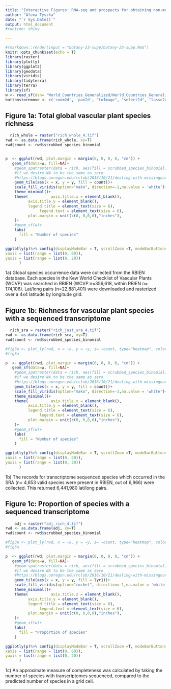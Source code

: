 ```yaml
---
title: "Interactive Figures: RNA-seq and prospects for obtaining non-model plant transcriptomes"
author: "Alexa Tyszka"
date: "`r Sys.Date()`"
output: html_document
#runtime: shiny

---
```


```r
#rmarkdown::render(input = "botany-23-supp/botany-23-supp.Rmd")
knitr::opts_chunk$set(echo = T)
library(raster)
library(plotly)
library(ggplot2)
library(geodata)
library(viridis)
library(tidyterra)
library(terra)
library(sf)
w <- read_sf(dsn= "World_Countries_Generalized/World_Countries_Generalized.shp")
buttonstoremove <- c('zoom2d', 'pan2d', "toImage", "select2d", "lasso2d", "autoScale2d", "hoverClosestCartesian", "hoverCompareCartesian")
```


## Figure 1a: Total global vascular plant species richness



```r

  rich_whole = raster("rich_whole_4.tif")
rwd <- as.data.frame(rich_whole, xy=T)
rwd$count <- rwd$scrubbed_species_binomial 


p  <- ggplot(rwd, plot.margin = margin(0, 0, 0, 0, "cm")) +
   geom_sf(data=w, fill=NA)+
    #geom_spatraster(data = rich, aes(fill = scrubbed_species_binomial)) +
    #if we desire NA to be the same as zero
    #https://blogs.uoregon.edu/rclub/2016/10/21/dealing-with-missingout-of-bounds-values-in-heatmaps/
    geom_tile(aes(x = x, y = y, fill = count))+
    scale_fill_viridis(option="mako", direction=-1,na.value = 'white')+
    theme_minimal()+
    theme(          axis.title.x = element_blank(),
          axis.title.y = element_blank(),
          legend.title = element_text(size = 6), 
               legend.text = element_text(size = 6),
          plot.margin = unit(c(0, 0,0,0),"inches"),
    )+
    #geom_sf(w)+
    labs(
      fill = "Number of species"
    )

ggplotly(p)%>% config(displayModeBar = T, scrollZoom =T, modeBarButtonsToRemove = buttonstoremove)%>% layout(dragmode="pan",
xaxis = list(range = list(0, 60)),
yaxis = list(range = list(0, 20))
      )
```

1a) Global species occurrence data were collected from the RBIEN database. Each species in the Kew World Checklist of Vascular Plants (WCVP) was searched in RBIEN (WCVP n=356,618, within RBIEN n= 174,106). Lat/long pairs (n=22,881,401) were downloaded and rasterized over a 4x4 latitude by longitude grid. 

## Figure 1b: Richness for vascular plant species with a sequenced transcriptome 



```r
  rich_sra = raster("rich_just_sra_4.tif")
rwd <- as.data.frame(rich_sra, xy=T)
rwd$count <- rwd$scrubbed_species_binomial 

#fig3a <- plot_ly(rwd, x = ~x, y = ~y, z= ~count, type="heatmap", colors = viridis_pal(option = "G", direction=-1)(12))
#fig3a

p  <- ggplot(rwd, plot.margin = margin(0, 0, 0, 0, "cm")) +
   geom_sf(data=w, fill=NA)+
    #geom_spatraster(data = rich, aes(fill = scrubbed_species_binomial)) +
    #if we desire NA to be the same as zero
    #https://blogs.uoregon.edu/rclub/2016/10/21/dealing-with-missingout-of-bounds-values-in-heatmaps/
    geom_tile(aes(x = x, y = y, fill = count))+
    scale_fill_viridis(option="mako", direction=-1,na.value = 'white')+
    theme_minimal()+
    theme(          axis.title.x = element_blank(),
          axis.title.y = element_blank(),
          legend.title = element_text(size = 6), 
               legend.text = element_text(size = 6),
          plot.margin = unit(c(0, 0,0,0),"inches"),
    )+
    #geom_sf(w)+
    labs(
      fill = "Number of species"
    )

ggplotly(p)%>% config(displayModeBar = T, scrollZoom =T, modeBarButtonsToRemove = buttonstoremove, responsive = F)%>% layout(dragmode="pan",
xaxis = list(range = list(0, 60)),
yaxis = list(range = list(0, 20))
      )
```

1b) The records for transcriptome sequenced species which occurred in the SRA (n= 4,653 valid species were present in RBIEN, out of 6,966) were collected. This returned 6,441,980 lat/long pairs. 

## Figure 1c: Proportion of species with a sequenced transcriptome



```r
    adj = raster("adj_rich_4.tif")
rwd <- as.data.frame(adj, xy=T)
rwd$count <- rwd$scrubbed_species_binomial 

#fig3a <- plot_ly(rwd, x = ~x, y = ~y, z= ~count, type="heatmap", colors = viridis_pal(option = "G", direction=-1)(12))
#fig3a

p  <- ggplot(rwd, plot.margin = margin(0, 0, 0, 0, "cm")) +
   geom_sf(data=w, fill=NA)+
    #geom_spatraster(data = rich, aes(fill = scrubbed_species_binomial)) +
    #if we desire NA to be the same as zero
    #https://blogs.uoregon.edu/rclub/2016/10/21/dealing-with-missingout-of-bounds-values-in-heatmaps/
    geom_tile(aes(x = x, y = y, fill = lyr1))+
    scale_fill_viridis(option="rocket", direction=-1,na.value = 'white')+
    theme_minimal()+
    theme(          axis.title.x = element_blank(),
          axis.title.y = element_blank(),
          legend.title = element_text(size = 6), 
               legend.text = element_text(size = 6),
          plot.margin = unit(c(0, 0,0,0),"inches"),
    )+
    #geom_sf(w)+
    labs(
      fill = "Proportion of species"
    )

ggplotly(p)%>% config(displayModeBar = T, scrollZoom =T, modeBarButtonsToRemove = buttonstoremove)%>% layout(dragmode="pan",
xaxis = list(range = list(0, 60)),
yaxis = list(range = list(0, 20))
      )
```

1c) An approximate measure of completeness was calculated by taking the number of species with transcriptomes sequenced, compared to the predicted number of species in a grid cell.